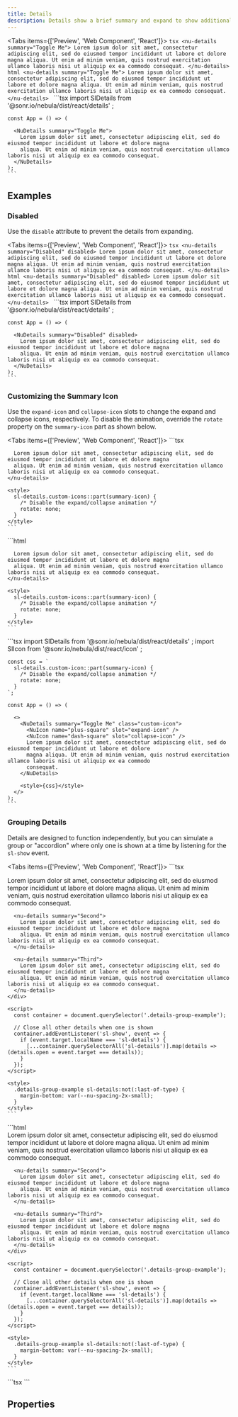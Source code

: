 ```yaml
---
title: Details
description: Details show a brief summary and expand to show additional content.
---
```



<!-- cspell:dictionaries lorem-ipsum -->

<Tabs items={['Preview', 'Web Component', 'React']}>
  <Tab value="Preview">
    ```tsx
    <nu-details summary="Toggle Me">
      Lorem ipsum dolor sit amet, consectetur adipiscing elit, sed do eiusmod tempor incididunt ut labore et dolore magna
      aliqua. Ut enim ad minim veniam, quis nostrud exercitation ullamco laboris nisi ut aliquip ex ea commodo consequat.
    </nu-details>
    ```
  </Tab>
  <Tab value="Web Component">
    ```html
    <nu-details summary="Toggle Me">
      Lorem ipsum dolor sit amet, consectetur adipiscing elit, sed do eiusmod tempor incididunt ut labore et dolore magna
      aliqua. Ut enim ad minim veniam, quis nostrud exercitation ullamco laboris nisi ut aliquip ex ea commodo consequat.
    </nu-details>
    ```
  </Tab>
  <Tab value="React">
    ```tsx
    import SlDetails from '@sonr.io/nebula/dist/react/details'
    ;
    
    const App = () => (
      
      <NuDetails summary="Toggle Me">
        Lorem ipsum dolor sit amet, consectetur adipiscing elit, sed do eiusmod tempor incididunt ut labore et dolore magna
        aliqua. Ut enim ad minim veniam, quis nostrud exercitation ullamco laboris nisi ut aliquip ex ea commodo consequat.
      </NuDetails>
    );
    ```
  </Tab>
</Tabs>

## Examples

### Disabled

Use the `disable` attribute to prevent the details from expanding.

<Tabs items={['Preview', 'Web Component', 'React']}>
  <Tab value="Preview">
    ```tsx
    <nu-details summary="Disabled" disabled>
      Lorem ipsum dolor sit amet, consectetur adipiscing elit, sed do eiusmod tempor incididunt ut labore et dolore magna
      aliqua. Ut enim ad minim veniam, quis nostrud exercitation ullamco laboris nisi ut aliquip ex ea commodo consequat.
    </nu-details>
    ```
  </Tab>
  <Tab value="Web Component">
    ```html
    <nu-details summary="Disabled" disabled>
      Lorem ipsum dolor sit amet, consectetur adipiscing elit, sed do eiusmod tempor incididunt ut labore et dolore magna
      aliqua. Ut enim ad minim veniam, quis nostrud exercitation ullamco laboris nisi ut aliquip ex ea commodo consequat.
    </nu-details>
    ```
  </Tab>
  <Tab value="React">
    ```tsx
    import SlDetails from '@sonr.io/nebula/dist/react/details'
    ;
    
    const App = () => (
      
      <NuDetails summary="Disabled" disabled>
        Lorem ipsum dolor sit amet, consectetur adipiscing elit, sed do eiusmod tempor incididunt ut labore et dolore magna
        aliqua. Ut enim ad minim veniam, quis nostrud exercitation ullamco laboris nisi ut aliquip ex ea commodo consequat.
      </NuDetails>
    );
    ```
  </Tab>
</Tabs>

### Customizing the Summary Icon

Use the `expand-icon` and `collapse-icon` slots to change the expand and collapse icons, respectively. To disable the animation, override the `rotate` property on the `summary-icon` part as shown below.

<Tabs items={['Preview', 'Web Component', 'React']}>
  <Tab value="Preview">
    ```tsx
    <nu-details summary="Toggle Me" class="custom-icons">
      <nu-icon name="plus-square" slot="expand-icon"></nu-icon>
      <nu-icon name="dash-square" slot="collapse-icon"></nu-icon>
    
      Lorem ipsum dolor sit amet, consectetur adipiscing elit, sed do eiusmod tempor incididunt ut labore et dolore magna
      aliqua. Ut enim ad minim veniam, quis nostrud exercitation ullamco laboris nisi ut aliquip ex ea commodo consequat.
    </nu-details>
    
    <style>
      sl-details.custom-icons::part(summary-icon) {
        /* Disable the expand/collapse animation */
        rotate: none;
      }
    </style>
    ```
  </Tab>
  <Tab value="Web Component">
    ```html
    <nu-details summary="Toggle Me" class="custom-icons">
      <nu-icon name="plus-square" slot="expand-icon"></nu-icon>
      <nu-icon name="dash-square" slot="collapse-icon"></nu-icon>
    
      Lorem ipsum dolor sit amet, consectetur adipiscing elit, sed do eiusmod tempor incididunt ut labore et dolore magna
      aliqua. Ut enim ad minim veniam, quis nostrud exercitation ullamco laboris nisi ut aliquip ex ea commodo consequat.
    </nu-details>
    
    <style>
      sl-details.custom-icons::part(summary-icon) {
        /* Disable the expand/collapse animation */
        rotate: none;
      }
    </style>
    ```
  </Tab>
  <Tab value="React">
    ```tsx
    import SlDetails from '@sonr.io/nebula/dist/react/details'
    ;
    import SlIcon from '@sonr.io/nebula/dist/react/icon'
    ;
    
    const css = `
      sl-details.custom-icon::part(summary-icon) {
        /* Disable the expand/collapse animation */
        rotate: none;
      }
    `;
    
    const App = () => (
      
      <>
        <NuDetails summary="Toggle Me" class="custom-icon">
          <NuIcon name="plus-square" slot="expand-icon" />
          <NuIcon name="dash-square" slot="collapse-icon" />
          Lorem ipsum dolor sit amet, consectetur adipiscing elit, sed do eiusmod tempor incididunt ut labore et dolore
          magna aliqua. Ut enim ad minim veniam, quis nostrud exercitation ullamco laboris nisi ut aliquip ex ea commodo
          consequat.
        </NuDetails>
    
        <style>{css}</style>
      </>
    );
    ```
  </Tab>
</Tabs>

### Grouping Details

Details are designed to function independently, but you can simulate a group or "accordion" where only one is shown at a time by listening for the `sl-show` event.

<Tabs items={['Preview', 'Web Component', 'React']}>
  <Tab value="Preview">
    ```tsx
    <div class="details-group-example">
      <nu-details summary="First" open>
        Lorem ipsum dolor sit amet, consectetur adipiscing elit, sed do eiusmod tempor incididunt ut labore et dolore magna
        aliqua. Ut enim ad minim veniam, quis nostrud exercitation ullamco laboris nisi ut aliquip ex ea commodo consequat.
      </nu-details>
    
      <nu-details summary="Second">
        Lorem ipsum dolor sit amet, consectetur adipiscing elit, sed do eiusmod tempor incididunt ut labore et dolore magna
        aliqua. Ut enim ad minim veniam, quis nostrud exercitation ullamco laboris nisi ut aliquip ex ea commodo consequat.
      </nu-details>
    
      <nu-details summary="Third">
        Lorem ipsum dolor sit amet, consectetur adipiscing elit, sed do eiusmod tempor incididunt ut labore et dolore magna
        aliqua. Ut enim ad minim veniam, quis nostrud exercitation ullamco laboris nisi ut aliquip ex ea commodo consequat.
      </nu-details>
    </div>
    
    <script>
      const container = document.querySelector('.details-group-example');
    
      // Close all other details when one is shown
      container.addEventListener('sl-show', event => {
        if (event.target.localName === 'sl-details') {
          [...container.querySelectorAll('sl-details')].map(details => (details.open = event.target === details));
        }
      });
    </script>
    
    <style>
      .details-group-example sl-details:not(:last-of-type) {
        margin-bottom: var(--nu-spacing-2x-small);
      }
    </style>
    ```
  </Tab>
  <Tab value="Web Component">
    ```html
    <div class="details-group-example">
      <nu-details summary="First" open>
        Lorem ipsum dolor sit amet, consectetur adipiscing elit, sed do eiusmod tempor incididunt ut labore et dolore magna
        aliqua. Ut enim ad minim veniam, quis nostrud exercitation ullamco laboris nisi ut aliquip ex ea commodo consequat.
      </nu-details>
    
      <nu-details summary="Second">
        Lorem ipsum dolor sit amet, consectetur adipiscing elit, sed do eiusmod tempor incididunt ut labore et dolore magna
        aliqua. Ut enim ad minim veniam, quis nostrud exercitation ullamco laboris nisi ut aliquip ex ea commodo consequat.
      </nu-details>
    
      <nu-details summary="Third">
        Lorem ipsum dolor sit amet, consectetur adipiscing elit, sed do eiusmod tempor incididunt ut labore et dolore magna
        aliqua. Ut enim ad minim veniam, quis nostrud exercitation ullamco laboris nisi ut aliquip ex ea commodo consequat.
      </nu-details>
    </div>
    
    <script>
      const container = document.querySelector('.details-group-example');
    
      // Close all other details when one is shown
      container.addEventListener('sl-show', event => {
        if (event.target.localName === 'sl-details') {
          [...container.querySelectorAll('sl-details')].map(details => (details.open = event.target === details));
        }
      });
    </script>
    
    <style>
      .details-group-example sl-details:not(:last-of-type) {
        margin-bottom: var(--nu-spacing-2x-small);
      }
    </style>
    ```
  </Tab>
  <Tab value="React">
    ```tsx
    ```
  </Tab>
</Tabs>

## Properties

<AutoTypeTable path="./src/components/details/details.component.ts" name="NuDetails" />

